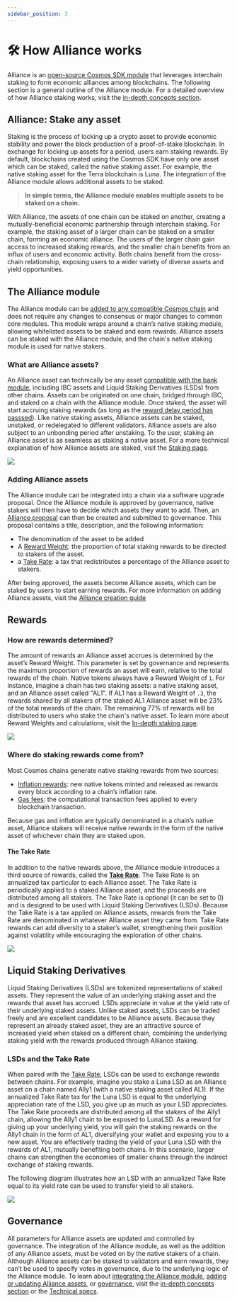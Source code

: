 ```yaml
---
sidebar_position: 3
---
```


# 🛠 How Alliance works

Alliance is an [open-source Cosmos SDK module](https://github.com/terra-money/alliance) that leverages interchain staking to form economic alliances among blockchains. The following section is a general outline of the Alliance module. For a detailed overview of how Alliance staking works, visit the [in-depth concepts section](./concepts/staking.mdx). 

## Alliance: Stake any asset

Staking is the process of locking up a crypto asset to provide economic stability and power the block production of a proof-of-stake blockchain. In exchange for locking up assets for a period, users earn staking rewards. By default, blockchains created using the Cosmos SDK have only one asset which can be staked, called the native staking asset. For example, the native staking asset for the Terra blockchain is Luna. The integration of the Alliance module allows additional assets to be staked. 

> **In simple terms, the Alliance module enables multiple assets to be staked on a chain.**  

With Alliance, the assets of one chain can be staked on another, creating a mutually-beneficial economic partnership through interchain staking. For example, the staking asset of a larger chain can be staked on a smaller chain, forming an economic alliance. The users of the larger chain gain access to increased staking rewards, and the smaller chain benefits from an influx of users and economic activity. Both chains benefit from the cross-chain relationship, exposing users to a wider variety of diverse assets and yield opportunities.

## The Alliance module

The Alliance module can be [added to any compatible Cosmos chain](./guides/get-started.mdx) and does not require any changes to consensus or major changes to common core modules. This module wraps around a chain’s native staking module, allowing whitelisted assets to be staked and earn rewards. Alliance assets can be staked with the Alliance module, and the chain's native staking module is used for native stakers. 

### What are Alliance assets? 

An Alliance asset can technically be any asset [compatible with the bank module](./tech/asset.mdx), including IBC assets and Liquid Staking Derivatives (LSDs) from other chains. Assets can be originated on one chain, bridged through IBC, and staked on a chain with the Alliance module. Once staked, the asset will start accruing staking rewards (as long as the [reward delay period has passsed](./concepts/staking.mdx#rewarddelaytime)). Like native staking assets, Alliance assets can be staked, unstaked, or redelegated to different validators. Alliance assets are also subject to an unbonding period after unstaking. To the user, staking an Alliance asset is as seamless as staking a native asset. For a more technical explanation of how Alliance assets are staked, visit the [Staking page](./concepts/staking.mdx).

![](/img/alliance/1-stake.png)

### Adding Alliance assets

The Alliance module can be integrated into a chain via a software upgrade proposal. Once the Alliance module is approved by governance, native stakers will then have to decide which assets they want to add. Then, an [Alliance proposal](./guides/create.mdx#create-an-alliance) can then be created and submitted to governance. This proposal contains a title, description, and the following information:

- The denomination of the asset to be added
- A [Reward Weight](./concepts/staking.mdx#reward-weight): the proportion of total staking rewards to be directed to stakers of the asset.
- a [Take Rate](./concepts/rewards.mdx): a tax that redistributes a percentage of the Alliance asset to stakers.

After being approved, the assets become Alliance assets, which can be staked by users to start earning rewards. For more information on adding Alliance assets, visit the [Alliance creation guide](./guides/create.mdx)

## Rewards

### How are rewards determined?

The amount of rewards an Alliance asset accrues is determined by the asset’s Reward Weight. This parameter is set by governance and represents the maximum proportion of rewards an asset will earn, relative to the total rewards of the chain. Native tokens always have a Reward Weight of `1`. For instance, imagine a chain has two staking assets: a native staking asset, and an Alliance asset called "AL1". If AL1 has a Reward Weight of `.3`, the rewards shared by all stakers of the staked AL1 Alliance asset will be 23% of the total rewards of the chain. The remaining 77% of rewards will be distributed to users who stake the chain's native asset. To learn more about Reward Weights and calculations, visit the [ In-depth staking page](./concepts/staking.mdx).

![](/img/alliance/3-rewards.png)

### Where do staking rewards come from?

Most Cosmos chains generate native staking rewards from two sources:

- [Inflation rewards](https://docs.cosmos.network/main/modules/mint#the-minting-mechanism): new native tokens minted and released as rewards every block according to a chain’s inflation rate.
- [Gas fees](https://docs.cosmos.network/v0.47/basics/gas-fees#introduction-to-gas-and-fees): the computational transaction fees applied to every blockchain transaction.

Because gas and inflation are typically denominated in a chain’s native asset, Alliance stakers will receive native rewards in the form of the native asset of whichever chain they are staked upon.

#### The Take Rate

In addition to the native rewards above, the Alliance module introduces a third source of rewards, called the [**Take Rate**](./concepts/rewards.mdx#take-rate). The Take Rate is an annualized tax particular to each Alliance asset. The Take Rate is periodically applied to a staked Alliance asset, and the proceeds are distributed among all stakers. The Take Rate is optional (it can be set to 0) and is designed to be used with Liquid Staking Derivatives (LSDs). Because the Take Rate is a tax applied on Alliance assets, rewards from the Take Rate are denominated in whatever Alliance asset they came from. Take Rate rewards can add diversity to a staker’s wallet, strengthening their position against volatility while encouraging the exploration of other chains.

![](/img/alliance/6-reward.png)

## Liquid Staking Derivatives

Liquid Staking Derivatives (LSDs) are tokenized representations of staked assets. They represent the value of an underlying staking asset and the rewards that asset has accrued. LSDs appreciate in value at the yield rate of their underlying staked assets. Unlike staked assets, LSDs can be traded freely and are excellent candidates to be Alliance assets. Because they represent an already staked asset, they are an attractive source of increased yield when staked on a different chain, combining the underlying staking yield with the rewards produced through Alliance staking.

### LSDs and the Take Rate

When paired with the [Take Rate](./concepts/rewards.mdx#take-rate), LSDs can be used to exchange rewards between chains. For example, imagine you stake a Luna LSD as an Alliance asset on a chain named Ally1 (with a native staking asset called AL1). If the annualized Take Rate tax for the Luna LSD is equal to the underlying appreciation rate of the LSD, you give up as much as your LSD appreciates. The Take Rate proceeds are distributed among all the stakers of the Ally1 chain, allowing the Ally1 chain to be exposed to LunaLSD. As a reward for giving up your underlying yield, you will gain the staking rewards on the Ally1 chain in the form of AL1, diversifying your wallet and exposing you to a new asset. You are effectively trading the yield of your Luna LSD with the rewards of AL1, mutually benefiting both chains. In this scenario, larger chains can strengthen the economies of smaller chains through the indirect exchange of staking rewards.

The following diagram illustrates how an LSD with an annualized Take Rate equal to its yield rate can be used to transfer yield to all stakers. 

![](/img/alliance/5-take.png)


## Governance

All parameters for Alliance assets are updated and controlled by governance. The integration of the Alliance module, as well as the addition of any Alliance assets, must be voted on by the native stakers of a chain. Although Alliance assets can be staked to validators and earn rewards, they can’t be used to specify votes in governance, due to the underlying logic of the Alliance module. To learn about [integrating the Alliance module](./guides/get-started.mdx), [adding or updating Alliance assets](guides/create.mdx), or [governance](./concepts/staking.mdx#governance), visit the [in-depth concepts section](./concepts/staking.mdx) or the [Technical specs](./tech/asset.mdx).